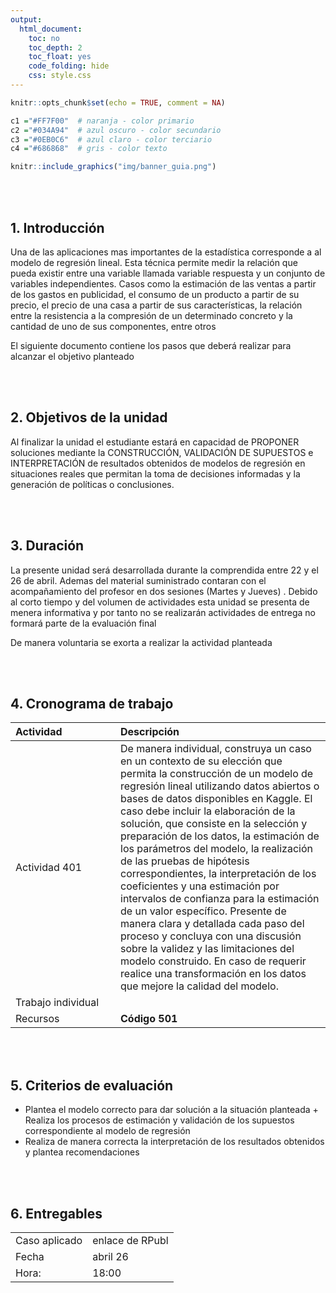 ```yaml
---
output:
  html_document:
    toc: no
    toc_depth: 2
    toc_float: yes
    code_folding: hide
    css: style.css
---
```



```r
knitr::opts_chunk$set(echo = TRUE, comment = NA)

c1 ="#FF7F00"  # naranja - color primario 
c2 ="#034A94"  # azul oscuro - color secundario
c3 ="#0EB0C6"  # azul claro - color terciario
c4 ="#686868"  # gris - color texto
```


```r
knitr::include_graphics("img/banner_guia.png")
```

<br/><br/>

## **1. Introducción**

Una de las aplicaciones mas importantes de la estadística corresponde a al modelo de regresión lineal. Esta técnica permite medir la relación que pueda existir entre una variable llamada variable respuesta  y un conjunto de variables independientes. Casos como la estimación de las ventas a partir de los gastos en publicidad, el consumo de un producto a partir de su precio, el precio de una casa a partir de sus características, la relación entre la resistencia a la compresión de un determinado concreto y la cantidad de uno de sus componentes,  entre otros

El siguiente documento contiene los pasos que deberá realizar para  alcanzar el objetivo planteado

<br/><br/>

## **2. Objetivos de la unidad**

Al finalizar la unidad el estudiante estará en capacidad de PROPONER soluciones mediante la CONSTRUCCIÓN, VALIDACIÓN DE SUPUESTOS e INTERPRETACIÓN de resultados obtenidos de modelos de regresión en situaciones reales que permitan la toma de decisiones informadas y la generación de políticas o conclusiones.

<br/><br/>

## **3. Duración**

La presente  unidad será desarrollada durante la comprendida entre 22 y el 26 de abril. Ademas del material suministrado  contaran con el acompañamiento del profesor en dos sesiones (Martes y Jueves) . Debido al corto tiempo y del volumen de actividades esta unidad se presenta de menera informativa y por tanto no se realizarán actividades de entrega no formará parte de la evaluación final

De manera voluntaria se exorta  a realizar la actividad planteada 

<br/><br/>

## **4. Cronograma de trabajo**


|Actividad      | Descripción                    | 
|:--------------|:-----------------------------  |
|Actividad 401  | De manera individual, construya un caso en un contexto de su elección que permita la construcción de un modelo de regresión lineal utilizando datos abiertos o bases de datos disponibles en Kaggle. El caso debe incluir la elaboración de la solución, que consiste en la selección y preparación de los datos, la estimación de los parámetros del modelo, la realización de las pruebas de hipótesis correspondientes, la interpretación de los coeficientes y una estimación por intervalos de confianza para la estimación de un valor específico. Presente de manera clara y detallada cada paso del proceso y concluya con una discusión sobre la validez y las limitaciones del modelo construido. En caso de requerir realice una transformación en los datos que mejore la calidad del modelo. |
|Trabajo individual |                            |
|Recursos       | **Código 501**                 |





<br/><br/>

## **5. Criterios de evaluación**

+ Plantea el modelo correcto para dar solución a la situación planteada	+ Realiza los procesos de estimación y validación de los supuestos correspondiente al modelo de regresión 
+ Realiza de manera correcta la interpretación de los resultados obtenidos y plantea recomendaciones 

<br/><br/>

## **6. Entregables** 

|                   |                                       |
|:------------------|:--------------------------------------|
| Caso aplicado     | enlace de RPubl                       |
|Fecha              | abril 26                              |
|Hora:              | 18:00                                 |